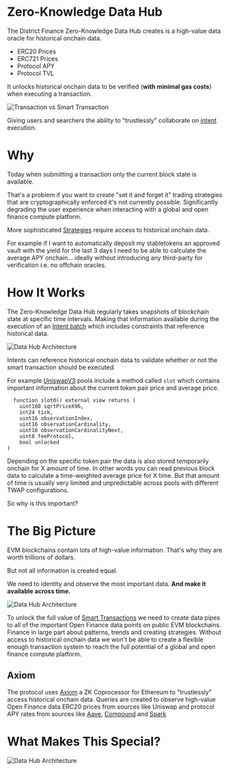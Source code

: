 # Zero-Knowledge Data Hub

The District Finance Zero-Knowledge Data Hub creates is a high-value data oracle for historical onchain data.

- ERC20 Prices
- ERC721 Prices
- Protocol APY
- Protocol TVL

It unlocks historical onchain data to be verified (**with minimal gas costs**) when executing a transaction.

![Transaction vs Smart Transaction](/transaction-vs-smart-transaction.png)

Giving users and searchers the ability to "trustlessly" collaborate on [intent](/terms/intent) execution.

# Why

Today when submitting a transaction only the current block state is available.

That's a problem if you want to create "set it and forget it" trading strategies that are cryptographically enforced it's not currently possible. Significantly degrading the user experience when interacting with a global and open finance compute platform.

More sophisticated [Strategies](/terms/strategies) require access to historical onchain data.

For example if I want to automatically deposit my stabletokens an approved vault with the yield for the last 3 days I need to be able to calculate the average APY onchain... ideally without introducing any third-party for verification i.e. no offchain oracles. 

# How It Works

The Zero-Knowledge Data Hub regularly takes snapshots of blockchain state at specific time intervals. Making that information available during the execution of an [Intent batch](/terms/intent-batch) which includes constraints that reference historical data.

![Data Hub Architecture](/how-it-works/data-hub-with-intent.png)

Intents can reference historical onchain data to validate whether or not the smart transaction should be executed.

For example [UniswapV3]() pools include a method called `slot` which contains important information about the current token pair price and average price.

```solidity
  function slot0() external view returns (
    uint160 sqrtPriceX96,
    int24 tick,
    uint16 observationIndex,
    uint16 observationCardinality,
    uint16 observationCardinalityNext,
    uint8 feeProtocol,
    bool unlocked
)
```

Depending on the specific token pair the data is also stored temporarily onchain for X amount of time. In other words you can read previous block data to calculate a time-weighted average price for X time. But that amount of time is usually very limited and unpredictable across pools with different TWAP configurations.

So why is this important? 

# The Big Picture

EVM blockchains contain lots of high-value information. That's why they are worth trillions of dollars.

But not all information is created equal.

We need to identity and observe the most important data. **And make it available across time.**

![Data Hub Architecture](/how-it-works/data-hub-architecture.png)

To unlock the full value of [Smart Transactions](/how-it-works/smart-transactions) we need to create data pipes to all of the important Open Finance data points on public EVM blockchains. Finance in large part about patterns, trends and creating strategies. Without access to historical onchain data we won't be able to create a flexible enough transaction system to reach the full potential of a global and open finance compute platform.

## Axiom

The protocol uses [Axiom](https://www.axiom.xyz/) a ZK Coprocessor for Ethereum to "trustlessly" access historical onchain data. Queries are created to observe high-value Open Finance data ERC20 prices from sources like Uniswap and protocol APY rates from sources like [Aave](), [Compound]() and [Spark]()


# What Makes This Special?

![Data Hub Architecture](/how-it-works/data-hub-preview.png)